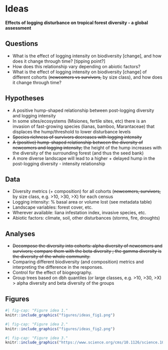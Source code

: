 # Ideas

**Effects of logging disturbance on tropical forest diversity - a global assessment**

## Questions

-   What is the effect of logging intensity on biodiversity \[change\], and how does it change through time? \[tipping point?\]
-   How does this relationship vary depending on abiotic factors? 
-   What is the effect of logging intensity on biodiversity \[change\] of different cohorts (~~newcomers vs survivors,~~ by size class), and how does it change through time?

## Hypotheses

-   A positive hump-shaped relationship between post-logging diversity and logging intensity
-   In some sites/ecosystems (Misiones, fertile sites, etc) there is an invasion of fast-growing species (lianas, bamboo, Marantaceae) that displaces the hump/threshold to lower disturbance levels
-   ~~Species richness of survivors decreases with logging intensity~~
-   ~~A (positive) hump-shaped relationship between the diversity of newcomers and logging intensity;~~ the height of the hump increases with the diversity of the surrounding forest (and thus the seed bank)
-   A more diverse landscape will lead to a higher + delayed hump in the post-logging diversity - intensity relationship

## Data

-   Diversity metrics (+ composition) for all cohorts (~~newcomers, survivors,~~ by size class, e.g. \>10, \>30, \>X) for each census
-   Logging intensity: % basal area or volume lost (see metadata table)
-   Landscape variables: forest cover, etc. 
-   Wherever available: liana infestation index, invasive species, etc. 
-   Abiotic factors: climate, soil, other disturbances (storms, fire, droughts)

## Analyses

-   ~~Decompose the diversity into cohorts: alpha diversity of newcomers and survivors; compare them with the beta diversity ; the gamma diversity is the diversity of the whole community.~~ 
-   Comparing different biodiversity (and composition) metrics and interpreting the difference in the responses. 
-   Control for the effect of biogeography. 
-   Group trees based on dbh quantiles (or large classes, e.g. \>10, \>30, \>X) \> alpha diversity and beta diversity of the groups

## Figures

```r
#| fig-cap: "Figure idea 1."
knitr::include_graphics("figures/ideas_fig1.png")
```

```r
#| fig-cap: "Figure idea 2."
knitr::include_graphics("figures/ideas_fig2.png")
```

```r
#| fig-cap: "Figure idea 3."
knitr::include_graphics("https://www.science.org/cms/10.1126/science.1060284/asset/cf9f95ad-db5a-4333-85e8-85fad1f11312/assets/graphic/se4519941002.jpeg")
```
